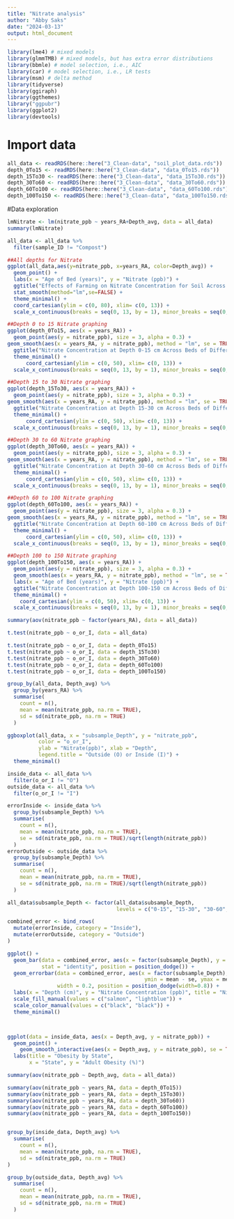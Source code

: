 ```yaml
---
title: "Nitrate analysis"
author: "Abby Saks"
date: "2024-03-13"
output: html_document
---
```


```r

library(lme4) # mixed models
library(glmmTMB) # mixed models, but has extra error distributions
library(bbmle) # model selection, i.e., AIC
library(car) # model selection, i.e., LR tests
library(msm) # delta method
library(tidyverse)
library(ggiraph)
library(ggthemes)
library("ggpubr")
library(ggplot2)
library(devtools)

```

# Import data

```r

all_data <- readRDS(here::here("3_Clean-data", "soil_plot_data.rds"))
depth_0To15 <- readRDS(here::here("3_Clean-data", "data_0To15.rds"))
depth_15To30 <- readRDS(here::here("3_Clean-data", "data_15To30.rds"))
depth_30To60 <- readRDS(here::here("3_Clean-data", "data_30To60.rds"))
depth_60To100 <- readRDS(here::here("3_Clean-data", "data_60To100.rds"))
depth_100To150 <- readRDS(here::here("3_Clean-data", "data_100To150.rds"))

```

#Data exploration


```r

lmNitrate <- lm(nitrate_ppb ~ years_RA+Depth_avg, data = all_data)
summary(lmNitrate)

all_data <- all_data %>%
  filter(sample_ID != "Compost")

```

``` r

##All depths for Nitrate
ggplot(all_data,aes(y=nitrate_ppb, x=years_RA, color=Depth_avg)) + 
  geom_point() + 
  labs(x = "Age of Bed (years)", y = "Nitrate (ppb)") +
  ggtitle("Effects of Farming on Nitrate Concentration for Soil Across Depths") +
  stat_smooth(method="lm",se=FALSE) +
  theme_minimal() +
  coord_cartesian(ylim = c(0, 80), xlim= c(0, 13)) + 
  scale_x_continuous(breaks = seq(0, 13, by = 1), minor_breaks = seq(0, 13, by = 1))

```


``` r

##Depth 0 to 15 Nitrate graphing
ggplot(depth_0To15, aes(x = years_RA)) +
  geom_point(aes(y = nitrate_ppb), size = 3, alpha = 0.3) +
geom_smooth(aes(x = years_RA, y = nitrate_ppb), method = "lm", se = TRUE, color = "blue") +  labs(x = "Age of Bed (years)", y = "Nitrate (ppb)") +
  ggtitle("Nitrate Concentration at Depth 0-15 cm Across Beds of Different Ages")  +
  theme_minimal() +
      coord_cartesian(ylim = c(0, 50), xlim= c(0, 13)) + 
  scale_x_continuous(breaks = seq(0, 13, by = 1), minor_breaks = seq(0, 13, by = 1))

##Depth 15 to 30 Nitrate graphing
ggplot(depth_15To30, aes(x = years_RA)) +
  geom_point(aes(y = nitrate_ppb), size = 3, alpha = 0.3) +
geom_smooth(aes(x = years_RA, y = nitrate_ppb), method = "lm", se = TRUE, color = "blue") +  labs(x = "Age of Bed (years)", y = "Nitrate (ppb)") +
  ggtitle("Nitrate Concentration at Depth 15-30 cm Across Beds of Different Ages")  +
  theme_minimal() +
      coord_cartesian(ylim = c(0, 50), xlim= c(0, 13)) + 
  scale_x_continuous(breaks = seq(0, 13, by = 1), minor_breaks = seq(0, 13, by = 1))

##Depth 30 to 60 Nitrate graphing
ggplot(depth_30To60, aes(x = years_RA)) +
  geom_point(aes(y = nitrate_ppb), size = 3, alpha = 0.3) +
geom_smooth(aes(x = years_RA, y = nitrate_ppb), method = "lm", se = TRUE, color = "blue") +  labs(x = "Age of Bed (years)", y = "Nitrate (ppb)") +
  ggtitle("Nitrate Concentration at Depth 30-60 cm Across Beds of Different Ages")  +
  theme_minimal() +
      coord_cartesian(ylim = c(0, 50), xlim= c(0, 13)) + 
  scale_x_continuous(breaks = seq(0, 13, by = 1), minor_breaks = seq(0, 13, by = 1))

##Depth 60 to 100 Nitrate graphing
ggplot(depth_60To100, aes(x = years_RA)) +
  geom_point(aes(y = nitrate_ppb), size = 3, alpha = 0.3) +
geom_smooth(aes(x = years_RA, y = nitrate_ppb), method = "lm", se = TRUE, color = "blue") +  labs(x = "Age of Bed (years)", y = "Nitrate (ppb)") +
  ggtitle("Nitrate Concentration at Depth 60-100 cm Across Beds of Different Ages")  +
  theme_minimal() +
      coord_cartesian(ylim = c(0, 50), xlim= c(0, 13)) + 
  scale_x_continuous(breaks = seq(0, 13, by = 1), minor_breaks = seq(0, 13, by = 1))

##Depth 100 to 150 Nitrate graphing
ggplot(depth_100To150, aes(x = years_RA)) +
  geom_point(aes(y = nitrate_ppb), size = 3, alpha = 0.3) +
  geom_smooth(aes(x = years_RA, y = nitrate_ppb), method = "lm", se = TRUE, color = "blue") +
  labs(x = "Age of Bed (years)", y = "Nitrate (ppb)") +
  ggtitle("Nitrate Concentration at Depth 100-150 cm Across Beds of Different Ages")  +
  theme_minimal() +
    coord_cartesian(ylim = c(0, 50), xlim= c(0, 13)) + 
  scale_x_continuous(breaks = seq(0, 13, by = 1), minor_breaks = seq(0, 13, by = 1))

```

```r

summary(aov(nitrate_ppb ~ factor(years_RA), data = all_data))

t.test(nitrate_ppb ~ o_or_I, data = all_data)

t.test(nitrate_ppb ~ o_or_I, data = depth_0To15)
t.test(nitrate_ppb ~ o_or_I, data = depth_15To30)
t.test(nitrate_ppb ~ o_or_I, data = depth_30To60)
t.test(nitrate_ppb ~ o_or_I, data = depth_60To100)
t.test(nitrate_ppb ~ o_or_I, data = depth_100To150)

```

```r

group_by(all_data, Depth_avg) %>%
  group_by(years_RA) %>%
  summarise(
    count = n(),
    mean = mean(nitrate_ppb, na.rm = TRUE),
    sd = sd(nitrate_ppb, na.rm = TRUE)
  )

ggboxplot(all_data, x = "subsample_Depth", y = "nitrate_ppb", 
          color = "o_or_I",
          ylab = "Nitrate(ppb)", xlab = "Depth",
          legend.title = "Outside (O) or Inside (I)") +
  theme_minimal()


```


```r


inside_data <- all_data %>%
  filter(o_or_I != "O")
outside_data <- all_data %>%
  filter(o_or_I != "I")

errorInside <- inside_data %>%
  group_by(subsample_Depth) %>%
  summarise(
    count = n(),
    mean = mean(nitrate_ppb, na.rm = TRUE),
    se = sd(nitrate_ppb, na.rm = TRUE)/sqrt(length(nitrate_ppb))
  )
errorOutside <- outside_data %>%
  group_by(subsample_Depth) %>%
  summarise(
    count = n(),
    mean = mean(nitrate_ppb, na.rm = TRUE),
    se = sd(nitrate_ppb, na.rm = TRUE)/sqrt(length(nitrate_ppb))
  )

all_data$subsample_Depth <- factor(all_data$subsample_Depth, 
                                   levels = c("0-15", "15-30", "30-60", "60-100", "100-150"))

combined_error <- bind_rows(
  mutate(errorInside, category = "Inside"),
  mutate(errorOutside, category = "Outside")
)

ggplot() +
  geom_bar(data = combined_error, aes(x = factor(subsample_Depth), y = mean, fill = category),
           stat = "identity", position = position_dodge()) +
  geom_errorbar(data = combined_error, aes(x = factor(subsample_Depth), y = mean,
                                            ymin = mean - se, ymax = mean + se, color = category),
                width = 0.2, position = position_dodge(width=0.8)) +
  labs(x = "Depth (cm)", y = "Nitrate Concentration (ppb)", title = "Nitrate Depth Comparison") +
  scale_fill_manual(values = c("salmon", "lightblue")) +
  scale_color_manual(values = c("black", "black")) +
  theme_minimal()



ggplot(data = inside_data, aes(x = Depth_avg, y = nitrate_ppb)) +
  geom_point() + 
    geom_smooth_interactive(aes(x = Depth_avg, y = nitrate_ppb), se = TRUE, color = "blue") +
  labs(title = "Obesity by State", 
       x = "State", y = "Adult Obesity (%)")

```

```r
summary(aov(nitrate_ppb ~ Depth_avg, data = all_data))

summary(aov(nitrate_ppb ~ years_RA, data = depth_0To15))
summary(aov(nitrate_ppb ~ years_RA, data = depth_15To30))
summary(aov(nitrate_ppb ~ years_RA, data = depth_30To60))
summary(aov(nitrate_ppb ~ years_RA, data = depth_60To100))
summary(aov(nitrate_ppb ~ years_RA, data = depth_100To150))


group_by(inside_data, Depth_avg) %>%
  summarise(
    count = n(),
    mean = mean(nitrate_ppb, na.rm = TRUE),
    sd = sd(nitrate_ppb, na.rm = TRUE)
)

group_by(outside_data, Depth_avg) %>%
  summarise(
    count = n(),
    mean = mean(nitrate_ppb, na.rm = TRUE),
    sd = sd(nitrate_ppb, na.rm = TRUE)
  )

```
